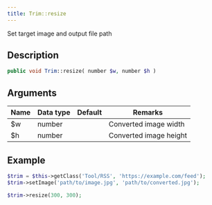 ```yaml
---
title: Trim::resize
---
```


Set target image and output file path


## Description

```php
public void Trim::resize( number $w, number $h )
```


## Arguments

| Name | Data type | Default | Remarks                |
| ---- | --------- | ------- | ---------------------- |
| $w   | number    |         | Converted image width  |
| $h   | number    |         | Converted image height |


## Example

```php title="Controller"
$trim = $this->getClass('Tool/RSS', 'https://example.com/feed');
$trim->setImage('path/to/image.jpg', 'path/to/converted.jpg');

$trim->resize(300, 300);
```